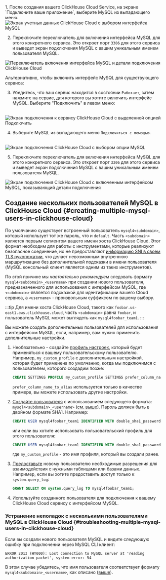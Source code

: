 
<br/>
1. После создания вашего ClickHouse Cloud Service, на экране `Подключите ваше приложение`, выберите MySQL из выпадающего меню.
<br/>

<Image size="md" img={mysql_1} alt="Экран учетных данных ClickHouse Cloud с выбором интерфейса MySQL" border />


2. Переключите переключатель для включения интерфейса MySQL для этого конкретного сервиса. Это откроет порт `3306` для этого сервиса и выведет экран подключения MySQL с вашим уникальным именем пользователя MySQL.

<Image size="md" img={mysql_2} alt="Переключатель включения интерфейса MySQL и детали подключения ClickHouse Cloud" border />
<br/>

Альтернативно, чтобы включить интерфейс MySQL для существующего сервиса:

3. Убедитесь, что ваш сервис находится в состоянии `Работает`, затем нажмите на сервис, для которого вы хотите включить интерфейс MySQL. Выберите "Подключить" в левом меню:

<br/>
<Image size="md" img={mysql_3} alt="Экран подключения к сервису ClickHouse Cloud с выделенной опцией Подключить" border />
<br/>


4. Выберите MySQL из выпадающего меню `Подключиться с помощью`.

<br/>
<Image size="md" img={mysql_4} alt="Экран подключения ClickHouse Cloud с выбором опции MySQL" border />
<br/>

5. Переключите переключатель для включения интерфейса MySQL для этого конкретного сервиса. Это откроет порт `3306` для этого сервиса и выведет экран подключения MySQL с вашим уникальным именем пользователя MySQL.

<Image size="md" img={mysql_5} alt="Экран подключения ClickHouse Cloud с включенным интерфейсом MySQL, показывающий детали подключения" border />

## Создание нескольких пользователей MySQL в ClickHouse Cloud {#creating-multiple-mysql-users-in-clickhouse-cloud}

По умолчанию существует встроенный пользователь `mysql4<subdomain>`, который использует тот же пароль, что и `default`. Часть `<subdomain>` является первым сегментом вашего имени хоста ClickHouse Cloud. Этот формат необходим для работы с инструментами, которые реализуют безопасное соединение, но не предоставляют [информацию SNI в своем TLS рукопожатии](https://www.cloudflare.com/learning/ssl/what-is-sni), что делает невозможным внутреннюю маршрутизацию без дополнительной подсказки в имени пользователя (MySQL консольный клиент является одним из таких инструментов).

По этой причине мы _настоятельно рекомендуем_ следовать формату `mysql4<subdomain>_<username>` при создании нового пользователя, предназначенного для использования с интерфейсом MySQL, где `<subdomain>` является подсказкой для идентификации вашего Cloud сервиса, а `<username>` - произвольным суффиксом по вашему выбору.

:::tip
Для имени хоста ClickHouse Cloud, такого как `foobar.us-east1.aws.clickhouse.cloud`, часть `<subdomain>` равна `foobar`, и пользователь MySQL может выглядеть как `mysql4foobar_team1`.
:::

Вы можете создать дополнительных пользователей для использования с интерфейсом MySQL, если, например, вам нужно применить дополнительные настройки.

1. Необязательно - создайте [профиль настроек](/sql-reference/statements/create/settings-profile), который будет применяться к вашему пользовательскому пользователю. Например, `my_custom_profile` с дополнительным настройкой, которая будет применена по умолчанию, когда мы подключимся с пользователем, которого создадим позже:

    ```sql
    CREATE SETTINGS PROFILE my_custom_profile SETTINGS prefer_column_name_to_alias=1;
    ```

    `prefer_column_name_to_alias` используется только в качестве примера, вы можете использовать другие настройки.
2. [Создайте пользователя](/sql-reference/statements/create/user) с использованием следующего формата: `mysql4<subdomain>_<username>` ([см. выше](#creating-multiple-mysql-users-in-clickhouse-cloud)). Пароль должен быть в двойном формате SHA1. Например:

    ```sql
    CREATE USER mysql4foobar_team1 IDENTIFIED WITH double_sha1_password BY 'YourPassword42$';
    ```

    или если вы хотите использовать пользовательский профиль для этого пользователя:

    ```sql
    CREATE USER mysql4foobar_team1 IDENTIFIED WITH double_sha1_password BY 'YourPassword42$' SETTINGS PROFILE 'my_custom_profile';
    ```

    где `my_custom_profile` - это имя профиля, который вы создали ранее.
3. [Предоставьте](/sql-reference/statements/grant) новому пользователю необходимые разрешения для взаимодействия с нужными таблицами или базами данных. Например, если вы хотите предоставить доступ только к `system.query_log`:

    ```sql
    GRANT SELECT ON system.query_log TO mysql4foobar_team1;
    ```

4. Используйте созданного пользователя для подключения к вашему ClickHouse Cloud сервису с интерфейсом MySQL.

### Устранение неполадок с несколькими пользователями MySQL в ClickHouse Cloud {#troubleshooting-multiple-mysql-users-in-clickhouse-cloud}

Если вы создали нового пользователя MySQL и видите следующую ошибку при подключении через MySQL CLI клиент:

```
ERROR 2013 (HY000): Lost connection to MySQL server at 'reading authorization packet', system error: 54
```

В этом случае убедитесь, что имя пользователя соответствует формату `mysql4<subdomain>_<username>`, как описано ([выше](#creating-multiple-mysql-users-in-clickhouse-cloud)).
